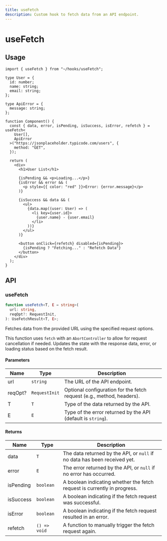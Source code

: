 ```yaml
---
title: useFetch
description: Custom hook to fetch data from an API endpoint.
---
```


# useFetch

## Usage

```tsx title="Component.tsx"
import { useFetch } from "~/hooks/useFetch";

type User = {
  id: number;
  name: string;
  email: string;
};

type ApiError = {
  message: string;
};

function Component() {
  const { data, error, isPending, isSuccess, isError, refetch } = useFetch<
    User[],
    ApiError
  >("https://jsonplaceholder.typicode.com/users", {
    method: "GET",
  });

  return (
    <div>
      <h1>User List</h1>

      {isPending && <p>Loading...</p>}
      {isError && error && (
        <p style={{ color: "red" }}>Error: {error.message}</p>
      )}

      {isSuccess && data && (
        <ul>
          {data.map((user: User) => (
            <li key={user.id}>
              {user.name} - {user.email}
            </li>
          ))}
        </ul>
      )}

      <button onClick={refetch} disabled={isPending}>
        {isPending ? "Fetching..." : "Refetch Data"}
      </button>
    </div>
  );
}
```

## API

### useFetch

```ts
function useFetch<T, E = string>(
  url: string,
  reqOpt?: RequestInit,
): UseFetchResult<T, E>;
```

Fetches data from the provided URL using the specified request options.

This function uses `fetch` with an `AbortController` to allow for request cancellation if needed.
Updates the state with the response data, error, or loading status based on the fetch result.

#### Parameters

| Name    | Type          | Description                                                           |
| ------- | ------------- | --------------------------------------------------------------------- |
| url     | `string`      | The URL of the API endpoint.                                          |
| reqOpt? | `RequestInit` | Optional configuration for the fetch request (e.g., method, headers). |
| T       | `T`           | Type of the data returned by the API.                                 |
| E       | `E`           | Type of the error returned by the API (default is `string`).          |

#### Returns

| Name      | Type         | Description                                                               |
| --------- | ------------ | ------------------------------------------------------------------------- |
| data      | `T`          | The data returned by the API, or `null` if no data has been received yet. |
| error     | `E`          | The error returned by the API, or `null` if no error has occurred.        |
| isPending | `boolean`    | A boolean indicating whether the fetch request is currently in progress.  |
| isSuccess | `boolean`    | A boolean indicating if the fetch request was successful.                 |
| isError   | `boolean`    | A boolean indicating if the fetch request resulted in an error.           |
| refetch   | `() => void` | A function to manually trigger the fetch request again.                   |
